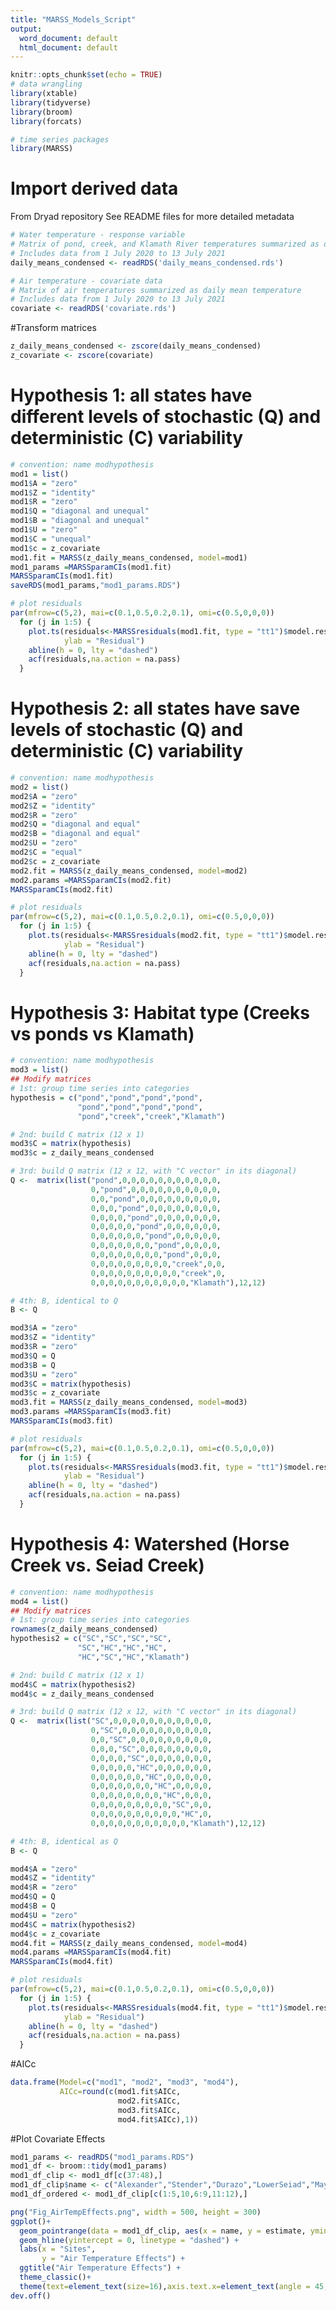 ```yaml
---
title: "MARSS_Models_Script"
output:
  word_document: default
  html_document: default
---
```


```r
knitr::opts_chunk$set(echo = TRUE)
# data wrangling
library(xtable)
library(tidyverse)
library(broom)
library(forcats)

# time series packages
library(MARSS)
```

# Import derived data

From Dryad repository
See README files for more detailed metadata
```r
# Water temperature - response variable
# Matrix of pond, creek, and Klamath River temperatures summarized as daily mean temperature 
# Includes data from 1 July 2020 to 13 July 2021 
daily_means_condensed <- readRDS('daily_means_condensed.rds')

# Air temperature - covariate data
# Matrix of air temperatures summarized as daily mean temperature
# Includes data from 1 July 2020 to 13 July 2021 
covariate <- readRDS('covariate.rds')
```

#Transform matrices
```r
z_daily_means_condensed <- zscore(daily_means_condensed)
z_covariate <- zscore(covariate)
```

# Hypothesis 1: all states have different levels of stochastic (Q) and deterministic (C) variability 
```r
# convention: name modhypothesis
mod1 = list()
mod1$A = "zero" 
mod1$Z = "identity"
mod1$R = "zero" 
mod1$Q = "diagonal and unequal" 
mod1$B = "diagonal and unequal" 
mod1$U = "zero"  
mod1$C = "unequal" 
mod1$c = z_covariate
mod1.fit = MARSS(z_daily_means_condensed, model=mod1)
mod1_params =MARSSparamCIs(mod1.fit)
MARSSparamCIs(mod1.fit)
saveRDS(mod1_params,"mod1_params.RDS")
```

```r
# plot residuals
par(mfrow=c(5,2), mai=c(0.1,0.5,0.2,0.1), omi=c(0.5,0,0,0))
  for (j in 1:5) {
    plot.ts(residuals<-MARSSresiduals(mod1.fit, type = "tt1")$model.residuals[j, ],
            ylab = "Residual")
    abline(h = 0, lty = "dashed")
    acf(residuals,na.action = na.pass)
  }
```

# Hypothesis 2: all states have save levels of stochastic (Q) and deterministic (C) variability
```r
# convention: name modhypothesis
mod2 = list()
mod2$A = "zero" 
mod2$Z = "identity"
mod2$R = "zero" 
mod2$Q = "diagonal and equal" 
mod2$B = "diagonal and equal" 
mod2$U = "zero"  
mod2$C = "equal" 
mod2$c = z_covariate
mod2.fit = MARSS(z_daily_means_condensed, model=mod2)
mod2.params =MARSSparamCIs(mod2.fit)
MARSSparamCIs(mod2.fit)
```
```r
# plot residuals
par(mfrow=c(5,2), mai=c(0.1,0.5,0.2,0.1), omi=c(0.5,0,0,0))
  for (j in 1:5) {
    plot.ts(residuals<-MARSSresiduals(mod2.fit, type = "tt1")$model.residuals[j, ],
            ylab = "Residual")
    abline(h = 0, lty = "dashed")
    acf(residuals,na.action = na.pass)
  }
```

# Hypothesis 3: Habitat type (Creeks vs ponds vs Klamath)
```r
# convention: name modhypothesis
mod3 = list()
## Modify matrices
# 1st: group time series into categories
hypothesis = c("pond","pond","pond","pond",
               "pond","pond","pond","pond",
               "pond","creek","creek","Klamath")

# 2nd: build C matrix (12 x 1)
mod3$C = matrix(hypothesis)
mod3$c = z_daily_means_condensed

# 3rd: build Q matrix (12 x 12, with "C vector" in its diagonal)
Q <-  matrix(list("pond",0,0,0,0,0,0,0,0,0,0,0,
                  0,"pond",0,0,0,0,0,0,0,0,0,0,
                  0,0,"pond",0,0,0,0,0,0,0,0,0,
                  0,0,0,"pond",0,0,0,0,0,0,0,0,
                  0,0,0,0,"pond",0,0,0,0,0,0,0,
                  0,0,0,0,0,"pond",0,0,0,0,0,0,
                  0,0,0,0,0,0,"pond",0,0,0,0,0,
                  0,0,0,0,0,0,0,"pond",0,0,0,0,
                  0,0,0,0,0,0,0,0,"pond",0,0,0,
                  0,0,0,0,0,0,0,0,0,"creek",0,0,
                  0,0,0,0,0,0,0,0,0,0,"creek",0,
                  0,0,0,0,0,0,0,0,0,0,0,"Klamath"),12,12)

# 4th: B, identical to Q
B <- Q

mod3$A = "zero" 
mod3$Z = "identity"
mod3$R = "zero" 
mod3$Q = Q 
mod3$B = Q
mod3$U = "zero"  
mod3$C = matrix(hypothesis) 
mod3$c = z_covariate
mod3.fit = MARSS(z_daily_means_condensed, model=mod3)
mod3.params =MARSSparamCIs(mod3.fit)
MARSSparamCIs(mod3.fit)

```
```r
# plot residuals
par(mfrow=c(5,2), mai=c(0.1,0.5,0.2,0.1), omi=c(0.5,0,0,0))
  for (j in 1:5) {
    plot.ts(residuals<-MARSSresiduals(mod3.fit, type = "tt1")$model.residuals[j, ],
            ylab = "Residual")
    abline(h = 0, lty = "dashed")
    acf(residuals,na.action = na.pass)
  }
```
# Hypothesis 4: Watershed (Horse Creek vs. Seiad Creek)
```r
# convention: name modhypothesis
mod4 = list()
## Modify matrices
# 1st: group time series into categories
rownames(z_daily_means_condensed)
hypothesis2 = c("SC","SC","SC","SC",
               "SC","HC","HC","HC",
               "HC","SC","HC","Klamath")

# 2nd: build C matrix (12 x 1)
mod4$C = matrix(hypothesis2)
mod4$c = z_daily_means_condensed

# 3rd: build Q matrix (12 x 12, with "C vector" in its diagonal)
Q <-  matrix(list("SC",0,0,0,0,0,0,0,0,0,0,0,
                  0,"SC",0,0,0,0,0,0,0,0,0,0,
                  0,0,"SC",0,0,0,0,0,0,0,0,0,
                  0,0,0,"SC",0,0,0,0,0,0,0,0,
                  0,0,0,0,"SC",0,0,0,0,0,0,0,
                  0,0,0,0,0,"HC",0,0,0,0,0,0,
                  0,0,0,0,0,0,"HC",0,0,0,0,0,
                  0,0,0,0,0,0,0,"HC",0,0,0,0,
                  0,0,0,0,0,0,0,0,"HC",0,0,0,
                  0,0,0,0,0,0,0,0,0,"SC",0,0,
                  0,0,0,0,0,0,0,0,0,0,"HC",0,
                  0,0,0,0,0,0,0,0,0,0,0,"Klamath"),12,12)

# 4th: B, identical as Q
B <- Q

mod4$A = "zero" 
mod4$Z = "identity"
mod4$R = "zero" 
mod4$Q = Q 
mod4$B = Q
mod4$U = "zero"  
mod4$C = matrix(hypothesis2) 
mod4$c = z_covariate
mod4.fit = MARSS(z_daily_means_condensed, model=mod4)
mod4.params =MARSSparamCIs(mod4.fit)
MARSSparamCIs(mod4.fit)

```
```r
# plot residuals
par(mfrow=c(5,2), mai=c(0.1,0.5,0.2,0.1), omi=c(0.5,0,0,0))
  for (j in 1:5) {
    plot.ts(residuals<-MARSSresiduals(mod4.fit, type = "tt1")$model.residuals[j, ],
            ylab = "Residual")
    abline(h = 0, lty = "dashed")
    acf(residuals,na.action = na.pass)
  }
```

#AICc 
```r
data.frame(Model=c("mod1", "mod2", "mod3", "mod4"),
           AICc=round(c(mod1.fit$AICc,
                        mod2.fit$AICc,
                        mod3.fit$AICc,
                        mod4.fit$AICc),1))
```

#Plot Covariate Effects
```r
mod1_params <- readRDS("mod1_params.RDS")
mod1_df <- broom::tidy(mod1_params)
mod1_df_clip <- mod1_df[c(37:48),]
mod1_df_clip$name <- c("Alexander","Stender","Durazo","LowerSeiad","May","FishGulch","Goodman","UpperLaw","LowerLaw","SeiadCreek","HorseCreek","KlamathRiver")
mod1_df_ordered <- mod1_df_clip[c(1:5,10,6:9,11:12),]

png("Fig_AirTempEffects.png", width = 500, height = 300)
ggplot()+
  geom_pointrange(data = mod1_df_clip, aes(x = name, y = estimate, ymin = conf.low, ymax = conf.up), color = "black") +
  geom_hline(yintercept = 0, linetype = "dashed") +
  labs(x = "Sites",
       y = "Air Temperature Effects") +
  ggtitle("Air Temperature Effects") +
  theme_classic()+
  theme(text=element_text(size=16),axis.text.x=element_text(angle = 45, hjust = 1))
dev.off()
```

